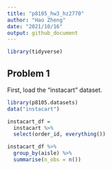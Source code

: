 ```yaml
---
title: "p8105_hw3_hz2770"
author: "Hao Zheng"
date: "2021/10/16"
output: github_document
---
```

```r
library(tidyverse)
```

## Problem 1

First, load the "instacart" dataset.
```r
library(p8105.datasets)
data("instacart")

instacart_df = 
  instacart %>% 
  select(order_id, everything())
```


```r
instacart_df %>% 
  group_by(aisle) %>% 
  summarise(n_obs = n())
```

